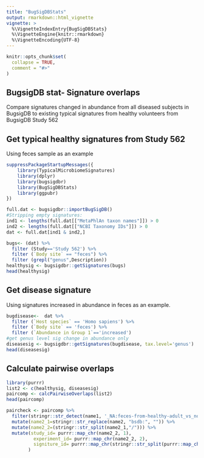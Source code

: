 ```yaml
---
title: "BugSigDBStats"
output: rmarkdown::html_vignette
vignette: >
  %\VignetteIndexEntry{BugSigDBStats}
  %\VignetteEngine{knitr::rmarkdown}
  %\VignetteEncoding{UTF-8}
---
```


```r
knitr::opts_chunk$set(
  collapse = TRUE,
  comment = "#>"
)
```

## BugsigDB stat- Signature overlaps

Compare signatures changed in abundance from all diseased subjects in BugsigDB to existing typical signatures from healthy volunteers from BugsigDB Study 562

## Get typical healthy signatures from Study 562

Using feces sample as an example

```r
suppressPackageStartupMessages({
    library(TypicalMicrobiomeSignatures)
    library(dplyr)
    library(bugsigdbr)
    library(BugSigDBStats)
    library(ggpubr)
})
```

```r
full.dat <- bugsigdbr::importBugSigDB()
#Stripping empty signatures:
ind1 <- lengths(full.dat[["MetaPhlAn taxon names"]]) > 0
ind2 <- lengths(full.dat[["NCBI Taxonomy IDs"]]) > 0
dat <- full.dat[ind1 & ind2,]

bugs<- (dat) %>%
  filter (Study=='Study 562') %>%
  filter (`Body site` == "feces") %>%
  filter (grepl("genus",Description))
healthysig <- bugsigdbr::getSignatures(bugs)  
head(healthysig)
```

## Get disease signature

Using signatures increased in abundance in feces as an example.

```r
bugdisease<-  dat %>%
  filter (`Host species` == 'Homo sapiens') %>%
  filter (`Body site` == 'feces') %>%
  filter (`Abundance in Group 1`=='increased') 
#get genus level sig change in abundance only
diseasesig <- bugsigdbr::getSignatures(bugdisease, tax.level='genus')
head(diseasesig)
```

## Calculate pairwise overlaps

```r
library(purrr)
list2 <- c(healthysig, diseasesig)
paircomp <- calcPairwiseOverlaps(list2)
head(paircomp)

paircheck <- paircomp %>%
  filter(stringr::str_detect(name1, '_NA:feces-from-healthy-adult_vs_none---50%-prevalence-threshold')) %>%
  mutate(name2_1=stringr::str_replace(name2, "bsdb:", "")) %>%
  mutate(name2_2=(stringr::str_split(name2_1,"/"))) %>%
  mutate(study_id= purrr::map_chr(name2_2, 1),
          experiment_id= purrr::map_chr(name2_2, 2),
          signiture_id= purrr::map_chr(stringr::str_split(purrr::map_chr(name2_2, 3),'_'),1)
        ) 
```
